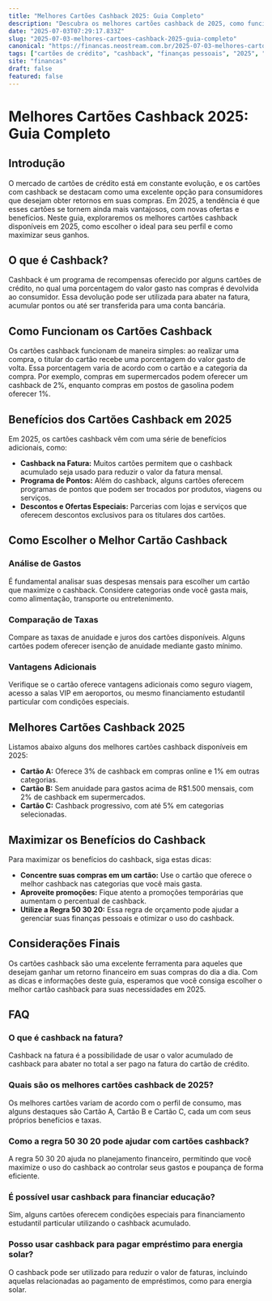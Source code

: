 ```yaml
---
title: "Melhores Cartões Cashback 2025: Guia Completo"
description: "Descubra os melhores cartões cashback de 2025, como funcionam, suas vantagens e como maximizar seus benefícios financeiros."
date: "2025-07-03T07:29:17.833Z"
slug: "2025-07-03-melhores-cartoes-cashback-2025-guia-completo"
canonical: "https://financas.neostream.com.br/2025-07-03-melhores-cartoes-cashback-2025-guia-completo"
tags: ["cartões de crédito", "cashback", "finanças pessoais", "2025", "economia"]
site: "financas"
draft: false
featured: false
---
```


# Melhores Cartões Cashback 2025: Guia Completo

## Introdução

O mercado de cartões de crédito está em constante evolução, e os cartões com cashback se destacam como uma excelente opção para consumidores que desejam obter retornos em suas compras. Em 2025, a tendência é que esses cartões se tornem ainda mais vantajosos, com novas ofertas e benefícios. Neste guia, exploraremos os melhores cartões cashback disponíveis em 2025, como escolher o ideal para seu perfil e como maximizar seus ganhos.

## O que é Cashback?

Cashback é um programa de recompensas oferecido por alguns cartões de crédito, no qual uma porcentagem do valor gasto nas compras é devolvida ao consumidor. Essa devolução pode ser utilizada para abater na fatura, acumular pontos ou até ser transferida para uma conta bancária.

## Como Funcionam os Cartões Cashback

Os cartões cashback funcionam de maneira simples: ao realizar uma compra, o titular do cartão recebe uma porcentagem do valor gasto de volta. Essa porcentagem varia de acordo com o cartão e a categoria da compra. Por exemplo, compras em supermercados podem oferecer um cashback de 2%, enquanto compras em postos de gasolina podem oferecer 1%.

## Benefícios dos Cartões Cashback em 2025

Em 2025, os cartões cashback vêm com uma série de benefícios adicionais, como:

- **Cashback na Fatura:** Muitos cartões permitem que o cashback acumulado seja usado para reduzir o valor da fatura mensal.
- **Programa de Pontos:** Além do cashback, alguns cartões oferecem programas de pontos que podem ser trocados por produtos, viagens ou serviços.
- **Descontos e Ofertas Especiais:** Parcerias com lojas e serviços que oferecem descontos exclusivos para os titulares dos cartões.

## Como Escolher o Melhor Cartão Cashback

### Análise de Gastos

É fundamental analisar suas despesas mensais para escolher um cartão que maximize o cashback. Considere categorias onde você gasta mais, como alimentação, transporte ou entretenimento.

### Comparação de Taxas

Compare as taxas de anuidade e juros dos cartões disponíveis. Alguns cartões podem oferecer isenção de anuidade mediante gasto mínimo.

### Vantagens Adicionais

Verifique se o cartão oferece vantagens adicionais como seguro viagem, acesso a salas VIP em aeroportos, ou mesmo financiamento estudantil particular com condições especiais.

## Melhores Cartões Cashback 2025

Listamos abaixo alguns dos melhores cartões cashback disponíveis em 2025:

- **Cartão A:** Oferece 3% de cashback em compras online e 1% em outras categorias.
- **Cartão B:** Sem anuidade para gastos acima de R$1.500 mensais, com 2% de cashback em supermercados.
- **Cartão C:** Cashback progressivo, com até 5% em categorias selecionadas.

## Maximizar os Benefícios do Cashback

Para maximizar os benefícios do cashback, siga estas dicas:

- **Concentre suas compras em um cartão:** Use o cartão que oferece o melhor cashback nas categorias que você mais gasta.
- **Aproveite promoções:** Fique atento a promoções temporárias que aumentam o percentual de cashback.
- **Utilize a Regra 50 30 20:** Essa regra de orçamento pode ajudar a gerenciar suas finanças pessoais e otimizar o uso do cashback.

## Considerações Finais

Os cartões cashback são uma excelente ferramenta para aqueles que desejam ganhar um retorno financeiro em suas compras do dia a dia. Com as dicas e informações deste guia, esperamos que você consiga escolher o melhor cartão cashback para suas necessidades em 2025.

## FAQ

### O que é cashback na fatura?
Cashback na fatura é a possibilidade de usar o valor acumulado de cashback para abater no total a ser pago na fatura do cartão de crédito.

### Quais são os melhores cartões cashback de 2025?
Os melhores cartões variam de acordo com o perfil de consumo, mas alguns destaques são Cartão A, Cartão B e Cartão C, cada um com seus próprios benefícios e taxas.

### Como a regra 50 30 20 pode ajudar com cartões cashback?
A regra 50 30 20 ajuda no planejamento financeiro, permitindo que você maximize o uso do cashback ao controlar seus gastos e poupança de forma eficiente.

### É possível usar cashback para financiar educação?
Sim, alguns cartões oferecem condições especiais para financiamento estudantil particular utilizando o cashback acumulado.

### Posso usar cashback para pagar empréstimo para energia solar?
O cashback pode ser utilizado para reduzir o valor de faturas, incluindo aquelas relacionadas ao pagamento de empréstimos, como para energia solar.